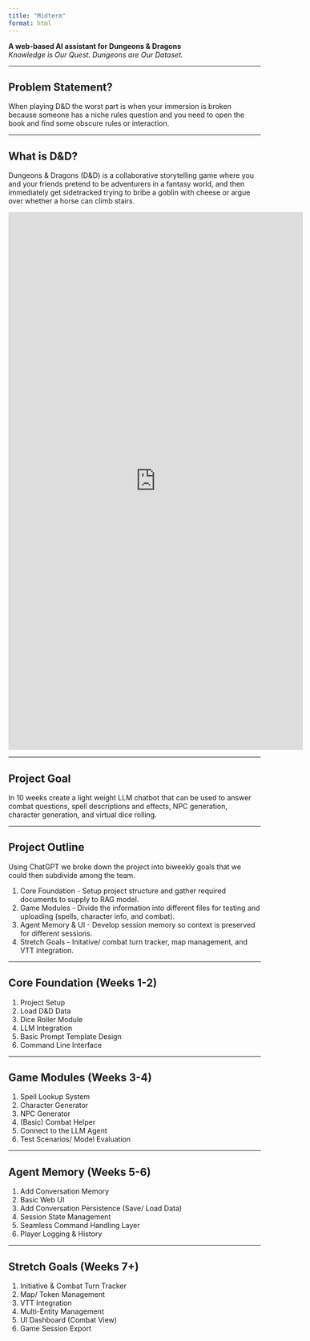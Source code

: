 ```yaml
---
title: "Midterm"
format: html
---
```


**A web-based AI assistant for Dungeons & Dragons**  
*Knowledge is Our Quest. Dungeons are Our Dataset.*

---

##  Problem Statement?

When playing D&D the worst part is when your immersion is broken because someone has a niche rules question and you need to open the 
book and find some obscure rules or interaction. 

---

##  What is D&D? 

Dungeons & Dragons (D&D) is a collaborative storytelling game where you and your friends pretend to be adventurers in a fantasy world, and then immediately get sidetracked trying to bribe a goblin with cheese or argue over whether a horse can climb stairs.

<iframe width="588" height="1074" src="https://www.youtube.com/embed/S-QldbzLSEc" title="Deb shows Jon D&amp;D in 1m #dnd  #dnd5e  #pathfinder  #ttrpg  #gaming  #jonbernthal  #deborahannwoll" frameborder="0" allow="accelerometer; autoplay; clipboard-write; encrypted-media; gyroscope; picture-in-picture; web-share" referrerpolicy="strict-origin-when-cross-origin" allowfullscreen></iframe>

---

## Project Goal

In 10 weeks create a light weight LLM chatbot that can be used to answer combat questions, spell descriptions and effects, NPC generation,
character generation, and virtual dice rolling. 

---

## Project Outline

Using ChatGPT we broke down the project into biweekly goals that we could then subdivide among the team. 

1. Core Foundation - Setup project structure and gather required documents to supply to RAG model.
2. Game Modules - Divide the information into different files for testing and uploading (spells, character info, and combat).
3. Agent Memory & UI - Develop session memory so context is preserved for different sessions.
4. Stretch Goals - Initative/ combat turn tracker, map management, and VTT integration.  

---

## Core Foundation (Weeks 1-2)

1. Project Setup
2. Load D&D Data
3. Dice Roller Module
4. LLM Integration
5. Basic Prompt Template Design
6. Command Line Interface

---

## Game Modules (Weeks 3-4)

1. Spell Lookup System
2. Character Generator
3. NPC Generator
4. (Basic) Combat Helper
5. Connect to the LLM Agent
6. Test Scenarios/ Model Evaluation

---

## Agent Memory (Weeks 5-6)

1. Add Conversation Memory
2. Basic Web UI
3. Add Conversation Persistence (Save/ Load Data)
4. Session State Management
5. Seamless Command Handling Layer
6. Player Logging & History 

---

## Stretch Goals (Weeks 7+)

1. Initiative & Combat Turn Tracker
2. Map/ Token Management
3. VTT Integration
4. Multi-Entity Management
5. UI Dashboard (Combat View)
6. Game Session Export
